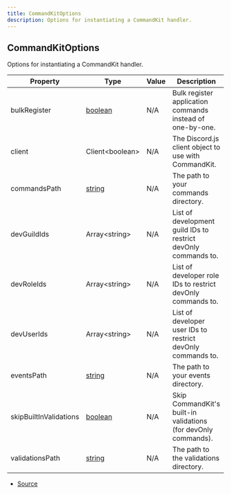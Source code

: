 ```yaml
---
title: CommandKitOptions
description: Options for instantiating a CommandKit handler.
---
```


## CommandKitOptions

Options for instantiating a CommandKit handler.

| Property               | Type                                                                                                | Value | Description                                                    |
| ---------------------- | --------------------------------------------------------------------------------------------------- | ----- | -------------------------------------------------------------- |
| bulkRegister           | [boolean](https://developer.mozilla.org/en-US/docs/Web/JavaScript/Reference/Global_Objects/Boolean) | N/A   | Bulk register application commands instead of one-by-one.      |
| client                 | Client\<boolean>                                                                                    | N/A   | The Discord.js client object to use with CommandKit.           |
| commandsPath           | [string](https://developer.mozilla.org/en-US/docs/Web/JavaScript/Reference/Global_Objects/String)   | N/A   | The path to your commands directory.                           |
| devGuildIds            | Array\<string>                                                                                      | N/A   | List of development guild IDs to restrict devOnly commands to. |
| devRoleIds             | Array\<string>                                                                                      | N/A   | List of developer role IDs to restrict devOnly commands to.    |
| devUserIds             | Array\<string>                                                                                      | N/A   | List of developer user IDs to restrict devOnly commands to.    |
| eventsPath             | [string](https://developer.mozilla.org/en-US/docs/Web/JavaScript/Reference/Global_Objects/String)   | N/A   | The path to your events directory.                             |
| skipBuiltInValidations | [boolean](https://developer.mozilla.org/en-US/docs/Web/JavaScript/Reference/Global_Objects/Boolean) | N/A   | Skip CommandKit's built-in validations (for devOnly commands). |
| validationsPath        | [string](https://developer.mozilla.org/en-US/docs/Web/JavaScript/Reference/Global_Objects/String)   | N/A   | The path to the validations directory.                         |

- [Source](https://github.com/underctrl-io/commandkit/blob/6ce87cba44f953b46a72430cb1272818640529f4/packages/commandkit/src/types.ts#L20)
